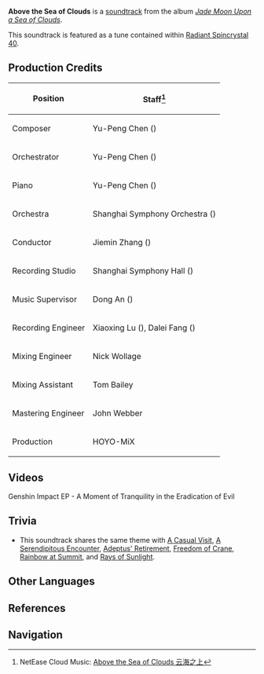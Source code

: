 {{Soundtrack Infobox
|title          =
|image          = Jade Moon Upon a Sea of Clouds.jpg
|album          = Jade Moon Upon a Sea of Clouds
|disc           = 2
|number         = 40
|featured       =
|featured2      =
|featured3      =
|featured_disc  =
|featured_disc2 =
|featured_disc3 =
|youtube_id     = c0jZ7sPyouE
|youtube_time   = 591
|spotify_id     = 6qLo4GQMmyrZwOQSzmUqpr
|played_in      = Qingyun Peak
|during         = [[Qingyun Peak]] (Night)
|domain         =
|previous       = Humming Amidst Rocks
|next           = Adeptus' Retirement
}}
'''Above the Sea of Clouds''' is a [[soundtrack]] from the album ''[[Jade Moon Upon a Sea of Clouds]]''.

This soundtrack is featured as a tune contained within [[Radiant Spincrystal 40]].

==Production Credits==
{| class="wikitable" style="text-align:left; height:0.5em"
! Position
! Staff<ref>NetEase Cloud Music: [https://music.163.com/#/song?id=1492275928 Above the Sea of Clouds 云海之上]</ref>
|-
! Composer
| Yu-Peng Chen ({{Lang|zh=陈致逸|mini=1}})
|-
! Orchestrator
| Yu-Peng Chen ({{Lang|zh=陈致逸|mini=1}})
|-
! Piano
| Yu-Peng Chen ({{Lang|zh=陈致逸|mini=1}})
|-
! Orchestra
| Shanghai Symphony Orchestra ({{Lang|zh=上海交响乐团|mini=1}})
|-
! Conductor
| Jiemin Zhang ({{Lang|zh=张洁敏|mini=1}})
|-
! Recording Studio
| Shanghai Symphony Hall ({{Lang|zh=上海交响乐团音乐厅|mini=1}})
|-
! Music Supervisor
| Dong An ({{Lang|zh=安栋|mini=1}})
|-
! Recording Engineer
| Xiaoxing Lu ({{Lang|zh=陆晓幸|mini=1}}), Dalei Fang ({{Lang|zh=房大磊|mini=1}})
|-
! Mixing Engineer
| Nick Wollage
|-
! Mixing Assistant
| Tom Bailey
|-
! Mastering Engineer
| John Webber
|-
! Production
| HOYO-MiX
|}

==Videos==
<gallery hideaddbutton="true" captionalign="center">
Genshin Impact EP - A Moment of Tranquility in the Eradication of Evil
</gallery>

==Trivia==
* This soundtrack shares the same theme with [[A Casual Visit]], [[A Serendipitous Encounter]], [[Adeptus' Retirement]], [[Freedom of Crane]], [[Rainbow at Summit]], and [[Rays of Sunlight]].

==Other Languages==
{{Other Languages|default_hidden = 1
|en      = Above the Sea of Clouds
|zhs     = 云海之上
|zhs_rm  = Yúnhǎi zhī Shàng
|zht     = 雲海之上
|zht_rm  = Yúnhǎi zhī Shàng
|ja      = 雲海の上
|ja_rm   = Unkai no Ue
|ko      = Above the Sea of Clouds<ref name="RS">{{Ref/Item|Radiant Spincrystal 40|note=Korean, Spanish, French, Russian, Thai, Vietnamese, German, Indonesian, Portuguese}}</ref>
|es      = Above the Sea of Clouds<ref name="RS" />
|fr      = Above the Sea of Clouds<ref name="RS" />
|ru      = Above the Sea of Clouds<ref name="RS" />
|th      = Above the Sea of Clouds<ref name="RS" />
|vi      = Phía Trên Biển Mây<ref name="RS" />
|de      = Above the Sea of Clouds<ref name="RS" />
|id      = Above the Sea of Clouds<ref name="RS" />
|pt      = Above the Sea of Clouds<ref name="RS" />
}}

==References==
{{Reflist}}

==Navigation==
{{Soundtrack Navbox|Jade Moon Upon a Sea of Clouds}}